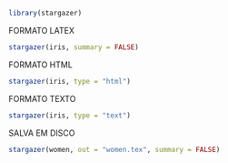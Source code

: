 ```r
library(stargazer)
```


FORMATO LATEX
```r
stargazer(iris, summary = FALSE)
```


FORMATO HTML
```r
stargazer(iris, type = "html")
```


FORMATO TEXTO
```r
stargazer(iris, type = "text")
```


SALVA EM DISCO
```r
stargazer(women, out = "women.tex", summary = FALSE)
```